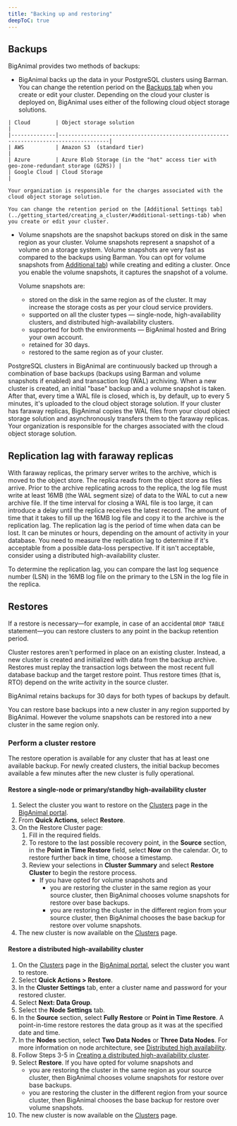 ```yaml
---
title: "Backing up and restoring"
deepToC: true
---
```


## Backups 

BigAnimal provides two methods of backups:

-    BigAnimal backs up the data in your PostgreSQL clusters using Barman. You can change the retention period on the [Backups tab](../getting_started/creating_a_cluster/#additional-settings-tab) when you create or edit your cluster. Depending on the cloud your cluster is deployed on, BigAnimal uses either of the following cloud object storage solutions.
  
    | Cloud        | Object storage solution                                                              | 
    |--------------|--------------------------------------------------------------------------------------|
    | AWS          | Amazon S3  (standard tier)                                                           |
    | Azure        | Azure Blob Storage (in the "hot" access tier with geo-zone-redundant storage (GZRS)) |
    | Google Cloud | Cloud Storage                                                                        |

    Your organization is responsible for the charges associated with the cloud object storage solution.

    You can change the retention period on the [Additional Settings tab](../getting_started/creating_a_cluster/#additional-settings-tab) when you create or edit your cluster. 
    
-   Volume snapshots are the snapshot backups stored on disk in the same region as your cluster. Volume snapshots represent a snapshot of a volume on a storage system. Volume snapshots are very fast as compared to the backups using Barman. You can opt for volume snapshots from [Additional tab](../getting_started/creating_a_cluster/#additional-settings-tab)) while creating and editing a cluster. Once you enable the volume snapshots, it captures the snapshot of a volume.

    Volume snapshots are:
    - stored on the disk in the same region as of the cluster. It may increase the storage costs as per your cloud service providers.
    - supported on all the cluster types &mdash; single-node, high-availability clusters, and distributed high-availability clusters. 
    - supported for both the environments &mdash; BigAnimal hosted and Bring your own account. 
    - retained for 30 days.
    - restored to the same region as of your cluster.

PostgreSQL clusters in BigAnimal are continuously backed up through a combination of base backups (backups using Barman and volume snapshots if enabled) and transaction log (WAL) archiving. When a new cluster is created, an initial "base" backup and a volume snapshot is taken. After that, every time a WAL file is closed, which is, by default, up to every 5 minutes, it's uploaded to the cloud object storage solution. If your cluster has faraway replicas, BigAnimal copies the WAL files from your cloud object storage solution and asynchronously transfers them to the faraway replicas. Your organization is responsible for the charges associated with the cloud object storage solution.

## Replication lag with faraway replicas 

With faraway replicas, the primary server writes to the archive, which is moved to the object store. The replica reads from the object store as files arrive. Prior to the archive replicating across to the replica, the log file must write at least 16MB (the WAL segment size) of data to the WAL to cut a new archive file. If the time interval for closing a WAL file is too large, it can introduce a delay until the replica receives the latest record. The amount of time that it takes to fill up the 16MB log file and copy it to the archive is the replication lag. The replication lag is the period of time when data can be lost. It can be minutes or hours, depending on the amount of activity in your database. You need to measure the replication lag to determine if it's acceptable from a possible data-loss perspective. If it isn't acceptable, consider using a distributed high-availability cluster. 

To determine the replication lag, you can compare the last log sequence number (LSN) in the 16MB log file on the primary to the LSN in the log file in the replica.  

## Restores

If a restore is necessary&mdash;for example, in case of an accidental `DROP TABLE` statement&mdash;you can restore clusters to any point in the backup retention period.

Cluster restores aren't performed in place on an existing cluster. Instead, a new cluster is created and initialized with data from the backup archive. Restores must replay the transaction logs between the most recent full database backup and the target restore point. Thus restore times (that is, RTO) depend on the write activity in the source cluster.

BigAnimal retains backups for 30 days for both types of backups by default. 

You can restore base backups into a new cluster in any region supported by BigAnimal. However the volume snapshots can be restored into a new cluster in the same region only.

### Perform a cluster restore

The restore operation is available for any cluster that has at least one available backup. For newly created clusters, the initial backup becomes available a few minutes after the new cluster is fully operational.

#### Restore a single-node or primary/standby high-availability cluster

1.  Select the cluster you want to restore on the [Clusters](https://portal.biganimal.com/clusters) page in the [BigAnimal portal](https://portal.biganimal.com). 
1.  From **Quick Actions**, select **Restore**.
1.  On the Restore Cluster page: 
    1.  Fill in the required fields.
    1.  To restore to the last possible recovery point, in the **Source** section, in the **Point in Time Restore** field, select **Now** on the calendar. Or, to restore further back in time, choose a timestamp. 
    1.  Review your selections in **Cluster Summary** and select **Restore Cluster** to begin the restore process. 
        - If you have opted for volume snapshots and 
          - you are restoring the cluster in the same region as your source cluster, then BigAnimal chooses volume snapshots for restore over base backups. 
          - you are restoring the cluster in the different region from your source cluster, then BigAnimal chooses the base backup for restore over volume snapshots.
1.  The new cluster is now available on the [Clusters](https://portal.biganimal.com/clusters) page.

#### Restore a distributed high-availability cluster

1. On the [Clusters](https://portal.biganimal.com/clusters) page in the [BigAnimal portal](https://portal.biganimal.com), select the cluster you want to restore.
1. Select **Quick Actions > Restore**.
1. In the **Cluster Settings** tab, enter a cluster name and password for your restored cluster. 
1. Select **Next: Data Group**. 
1. Select the **Node Settings** tab. 
1. In the **Source** section, select **Fully Restore** or **Point in Time Restore**. A point-in-time restore restores the data group as it was at the specified date and time. 
1. In the **Nodes** section, select **Two Data Nodes** or **Three Data Nodes**. For more information on node architecture, see [Distributed high availability](/biganimal/latest/overview/02_high_availability/distributed_highavailability/).
1. Follow Steps 3-5 in [Creating a distributed high-availability cluster](../getting_started/creating_a_cluster/creating_a_dha_cluster/). 
1. Select **Restore**.
   If you have opted for volume snapshots and 
    - you are restoring the cluster in the same region as your source cluster, then BigAnimal chooses volume snapshots for restore over base backups. 
    - you are restoring the cluster in the different region from your source cluster, then BigAnimal chooses the base backup for restore over volume snapshots.
1. The new cluster is now available on the [Clusters](https://portal.biganimal.com/clusters) page.

